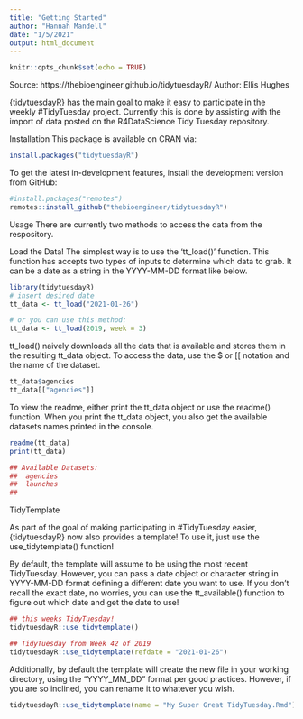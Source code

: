 ```yaml
---
title: "Getting Started"
author: "Hannah Mandell"
date: "1/5/2021"
output: html_document
---
```


```r
knitr::opts_chunk$set(echo = TRUE)
```

Source: https://thebioengineer.github.io/tidytuesdayR/ 
Author: Ellis Hughes

{tidytuesdayR} has the main goal to make it easy to participate in the weekly #TidyTuesday project. Currently this is done by assisting with the import of data posted on the R4DataScience Tidy Tuesday repository.

Installation
This package is available on CRAN via:

```r
install.packages("tidytuesdayR")
```

To get the latest in-development features, install the development version from GitHub:

```r
#install.packages("remotes")
remotes::install_github("thebioengineer/tidytuesdayR")
```

Usage
There are currently two methods to access the data from the respository.

Load the Data!
The simplest way is to use the ‘tt_load()’ function. This function has accepts two types of inputs to determine which data to grab. It can be a date as a string in the YYYY-MM-DD format like below.

```r
library(tidytuesdayR)
# insert desired date
tt_data <- tt_load("2021-01-26")

# or you can use this method:
tt_data <- tt_load(2019, week = 3)
```

tt_load() naively downloads all the data that is available and stores them in the resulting tt_data object. To access the data, use the $ or [[ notation and the name of the dataset.

```r
tt_data$agencies
tt_data[["agencies"]]
```

To view the readme, either print the tt_data object or use the readme() function. When you print the tt_data object, you also get the available datasets names printed in the console.

```r
readme(tt_data)
print(tt_data)
```

```r
## Available Datasets:
##  agencies 
##  launches 
## 
```

TidyTemplate

As part of the goal of making participating in #TidyTuesday easier, {tidytuesdayR} now also provides a template! To use it, just use the use_tidytemplate() function!

By default, the template will assume to be using the most recent TidyTuesday. However, you can pass a date object or character string in YYYY-MM-DD format defining a different date you want to use. If you don’t recall the exact date, no worries, you can use the tt_available() function to figure out which date and get the date to use!

```r
## this weeks TidyTuesday!
tidytuesdayR::use_tidytemplate()

## TidyTuesday from Week 42 of 2019
tidytuesdayR::use_tidytemplate(refdate = "2021-01-26")
```

Additionally, by default the template will create the new file in your working directory, using the “YYYY_MM_DD” format per good practices. However, if you are so inclined, you can rename it to whatever you wish.

```r
tidytuesdayR::use_tidytemplate(name = "My Super Great TidyTuesday.Rmd")
```

